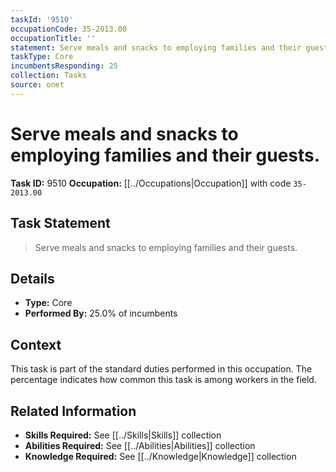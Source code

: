 ```yaml
---
taskId: '9510'
occupationCode: 35-2013.00
occupationTitle: ''
statement: Serve meals and snacks to employing families and their guests.
taskType: Core
incumbentsResponding: 25
collection: Tasks
source: onet
---
```

# Serve meals and snacks to employing families and their guests.

**Task ID:** 9510
**Occupation:** [[../Occupations|Occupation]] with code `35-2013.00`

## Task Statement

> Serve meals and snacks to employing families and their guests.

## Details

- **Type:** Core
- **Performed By:** 25.0% of incumbents

## Context

This task is part of the standard duties performed in this occupation. The percentage indicates how common this task is among workers in the field.

## Related Information

- **Skills Required:** See [[../Skills|Skills]] collection
- **Abilities Required:** See [[../Abilities|Abilities]] collection
- **Knowledge Required:** See [[../Knowledge|Knowledge]] collection
